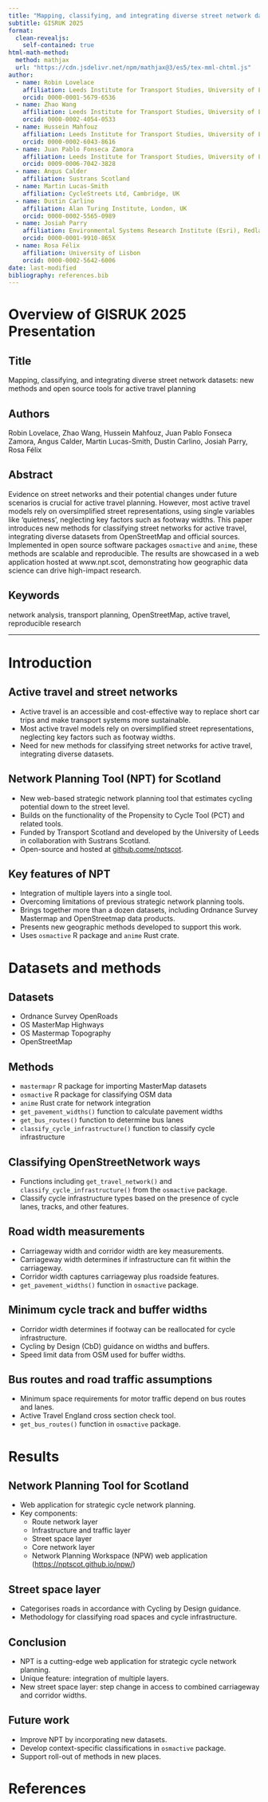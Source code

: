 ```yaml
---
title: "Mapping, classifying, and integrating diverse street network datasets: new methods and open source tools for active travel planning"
subtitle: GISRUK 2025
format: 
  clean-revealjs:
    self-contained: true
html-math-method:
  method: mathjax
  url: "https://cdn.jsdelivr.net/npm/mathjax@3/es5/tex-mml-chtml.js"
author:
  - name: Robin Lovelace
    affiliation: Leeds Institute for Transport Studies, University of Leeds, UK
    orcid: 0000-0001-5679-6536
  - name: Zhao Wang
    affiliation: Leeds Institute for Transport Studies, University of Leeds, UK
    orcid: 0000-0002-4054-0533
  - name: Hussein Mahfouz
    affiliation: Leeds Institute for Transport Studies, University of Leeds, UK
    orcid: 0000-0002-6043-8616
  - name: Juan Pablo Fonseca Zamora
    affiliation: Leeds Institute for Transport Studies, University of Leeds, UK
    orcid: 0009-0006-7042-3828
  - name: Angus Calder
    affiliation: Sustrans Scotland
  - name: Martin Lucas-Smith
    affiliation: CycleStreets Ltd, Cambridge, UK
  - name: Dustin Carlino
    affiliation: Alan Turing Institute, London, UK
    orcid: 0000-0002-5565-0989
  - name: Josiah Parry
    affiliation: Environmental Systems Research Institute (Esri), Redlands, CA, USA 
    orcid: 0000-0001-9910-865X
  - name: Rosa Félix
    affiliation: University of Lisbon
    orcid: 0000-0002-5642-6006
date: last-modified
bibliography: references.bib
---
```


# Overview of GISRUK 2025 Presentation

## Title

Mapping, classifying, and integrating diverse street network datasets: new methods and open source tools for active travel planning

## Authors

Robin Lovelace, Zhao Wang, Hussein Mahfouz, Juan Pablo Fonseca Zamora, Angus Calder, Martin Lucas-Smith, Dustin Carlino, Josiah Parry, Rosa Félix

## Abstract

Evidence on street networks and their potential changes under future scenarios is crucial for active travel planning. However, most active travel models rely on oversimplified street representations, using single variables like 'quietness', neglecting key factors such as footway widths. This paper introduces new methods for classifying street networks for active travel, integrating diverse datasets from OpenStreetMap and official sources. Implemented in open source software packages `osmactive` and `anime`, these methods are scalable and reproducible. The results are showcased in a web application hosted at www.npt.scot, demonstrating how geographic data science can drive high-impact research.

## Keywords

network analysis, transport planning, OpenStreetMap, active travel, reproducible research

---

# Introduction

## Active travel and street networks

- Active travel is an accessible and cost-effective way to replace short car trips and make transport systems more sustainable.
- Most active travel models rely on oversimplified street representations, neglecting key factors such as footway widths.
- Need for new methods for classifying street networks for active travel, integrating diverse datasets.

## Network Planning Tool (NPT) for Scotland

- New web-based strategic network planning tool that estimates cycling potential down to the street level.
- Builds on the functionality of the Propensity to Cycle Tool (PCT) and related tools.
- Funded by Transport Scotland and developed by the University of Leeds in collaboration with Sustrans Scotland.
- Open-source and hosted at [github.come/nptscot](https://github.com/nptscot).

## Key features of NPT

- Integration of multiple layers into a single tool.
- Overcoming limitations of previous strategic network planning tools.
- Brings together more than a dozen datasets, including Ordnance Survey Mastermap and OpenStreetmap data products.
- Presents new geographic methods developed to support this work.
- Uses `osmactive` R package and `anime` Rust crate.

# Datasets and methods

## Datasets

- Ordnance Survey OpenRoads
- OS MasterMap Highways
- OS Mastermap Topography
- OpenStreetMap

## Methods

- `mastermapr` R package for importing MasterMap datasets
- `osmactive` R package for classifying OSM data
- `anime` Rust crate for network integration
- `get_pavement_widths()` function to calculate pavement widths
- `get_bus_routes()` function to determine bus lanes
- `classify_cycle_infrastructure()` function to classify cycle infrastructure

## Classifying OpenStreetNetwork ways

- Functions including `get_travel_network()` and `classify_cycle_infrastructure()` from the `osmactive` package.
- Classify cycle infrastructure types based on the presence of cycle lanes, tracks, and other features.

## Road width measurements

- Carriageway width and corridor width are key measurements.
- Carriageway width determines if infrastructure can fit within the carriageway.
- Corridor width captures carriageway plus roadside features.
- `get_pavement_widths()` function in `osmactive` package.

## Minimum cycle track and buffer widths

- Corridor width determines if footway can be reallocated for cycle infrastructure.
- Cycling by Design (CbD) guidance on widths and buffers.
- Speed limit data from OSM used for buffer widths.

## Bus routes and road traffic assumptions

- Minimum space requirements for motor traffic depend on bus routes and lanes.
- Active Travel England cross section check tool.
- `get_bus_routes()` function in `osmactive` package.

# Results

## Network Planning Tool for Scotland

- Web application for strategic cycle network planning.
- Key components:
    - Route network layer
    - Infrastructure and traffic layer
    - Street space layer
    - Core network layer
    - Network Planning Workspace (NPW) web application ([https://nptscot.github.io/npw/](https://nptscot.github.io/npw/))

## Street space layer

- Categorises roads in accordance with Cycling by Design guidance.
- Methodology for classifying road spaces and cycle infrastructure.

## Conclusion

- NPT is a cutting-edge web application for strategic cycle network planning.
- Unique feature: integration of multiple layers.
- New street space layer: step change in access to combined carriageway and corridor widths.

## Future work

- Improve NPT by incorporating new datasets.
- Develop context-specific classifications in `osmactive` package.
- Support roll-out of methods in new places.

# References
